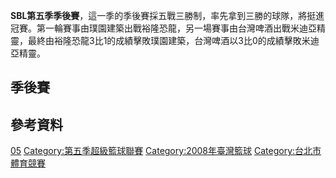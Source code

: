 '''SBL第五季季後賽'''，這一季的季後賽採五戰三勝制，率先拿到三勝的球隊，將挺進冠賽。第一輪賽事由璞園建築出戰裕隆恐龍，另一場賽事由台灣啤酒出戰米迪亞精靈，最終由裕隆恐龍3比1的成績擊敗璞園建築，台灣啤酒以3比0的成績擊敗米迪亞精靈。

==季後賽==

{{Basketballbox|bg=#eee
|date=4月1日 |time=18:00 |place=[[臺北小巨蛋|臺北小巨蛋]]  
|team1='''[[裕隆恐龍|裕隆恐龍]]'''  |score1='''95'''
|team2=[[璞園建築籃球隊|璞園建築]]  |score2=87
|Q1='''22'''–15 |Q2='''17'''–16 |Q3=26–26 |Q4=20–20 |H1=  |H2=  |OT= 
}}

{{Basketballbox|bg=
|date=4月1日 |time=20:00 |place=[[臺北小巨蛋|臺北小巨蛋]]  
|team1='''[[台灣啤酒籃球隊|台灣啤酒]]'''  |score1='''90'''
|team2=[[米迪亞精靈|米迪亞精靈]]  |score2=73
|Q1='''28'''–20 |Q2='''21'''–15 |Q3='''24'''–17 |Q4=17–'''21''' |H1=  |H2=  |OT= 
}}

{{Basketballbox|bg=#eee
|date=4月2日 |time=18:00 |place=[[臺北小巨蛋|臺北小巨蛋]]  
|team1=[[璞園建築籃球隊|璞園建築]]  |score1=75
|team2='''[[裕隆恐龍|裕隆恐龍]]'''  |score2='''88'''
|Q1=16–'''22''' |Q2='''26'''–20 |Q3=15–'''23''' |Q4=18–'''23''' |H1=  |H2=  |OT= 
}}

{{Basketballbox|bg=
|date=4月2日 |time=20:00 |place=[[臺北小巨蛋|臺北小巨蛋]]  
|team1=[[米迪亞精靈|米迪亞精靈]]  |score1=74
|team2='''[[台灣啤酒籃球隊|台灣啤酒]]'''  |score2='''101'''
|Q1=17–'''27''' |Q2=14–'''22''' |Q3=23–23 |Q4=20–'''29''' |H1=  |H2=  |OT= 
}}

{{Basketballbox|bg=#eee
|date=4月4日 |time=18:00 |place=[[臺北小巨蛋|臺北小巨蛋]]  
|team1=[[裕隆恐龍|裕隆恐龍]]  |score1=84
|team2='''[[璞園建築籃球隊|璞園建築]]'''  |score2='''86'''
|Q1='''22'''–19 |Q2='''24'''－22 |Q3=17–'''30''' |Q4='''21'''–15 |H1=  |H2=  |OT= 
}}

{{Basketballbox|bg=
|date=4月4日 |time=20:00 |place=[[臺北小巨蛋|臺北小巨蛋]]  
|team1='''[[台灣啤酒籃球隊|台灣啤酒]]'''  |score1='''79'''
|team2=[[米迪亞精靈|米迪亞精靈]]  |score2=75
|Q1=22–'''23''' |Q2='''21'''–14 |Q3=19–'''23''' |Q4='''17'''–15 |H1=  |H2=  |OT= 
}}

{{Basketballbox|bg=#eee
|date=4月5日 |time=19:00 |place=[[臺北小巨蛋|臺北小巨蛋]]  
|team1=[[璞園建築籃球隊|璞園建築]]  |score1=78
|team2='''[[裕隆恐龍|裕隆恐龍]]'''  |score2='''98'''
|Q1=14–'''27''' |Q2='''21'''–18 |Q3=21–'''25''' |Q4=25–25 |H1=  |H2=  |OT= 
}}

==參考資料==
{{reflist}}

{{SBL}}

[[Category:超級籃球聯賽季後賽|05]]
[[Category:第五季超級籃球聯賽|Category:第五季超級籃球聯賽]]
[[Category:2008年臺灣籃球|Category:2008年臺灣籃球]]
[[Category:台北市體育競賽|Category:台北市體育競賽]]